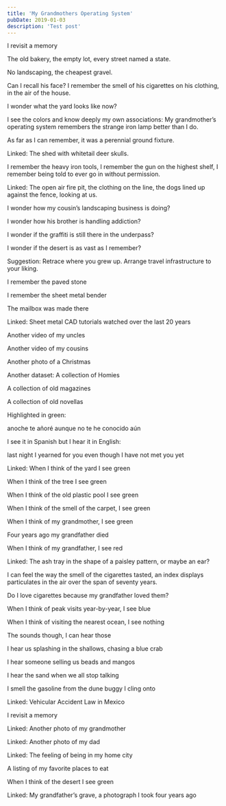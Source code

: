 ```yaml
---
title: 'My Grandmothers Operating System'
pubDate: 2019-01-03
description: 'Test post'
---
```


I revisit a memory

The old bakery, the empty lot, every street named a state.

No landscaping, the cheapest gravel.

Can I recall his face? I remember the smell of his cigarettes on his clothing, in the air of the house.

I wonder what the yard looks like now?

I see the colors and know deeply my own associations: My grandmother’s operating system remembers the strange iron lamp better than I do.

As far as I can remember, it was a perennial ground fixture.

Linked: The shed with whitetail deer skulls.

I remember the heavy iron tools, I remember the gun on the highest shelf, I remember being told to ever go in without permission.

Linked: The open air fire pit, the clothing on the line, the dogs lined up against the fence, looking at us.

I wonder how my cousin’s landscaping business is doing?

I wonder how his brother is handling addiction?

I wonder if the graffiti is still there in the underpass?

I wonder if the desert is as vast as I remember?

Suggestion: Retrace where you grew up. Arrange travel infrastructure to your liking.

I remember the paved stone

I remember the sheet metal bender

The mailbox was made there

Linked: Sheet metal CAD tutorials watched over the last 20 years

Another video of my uncles

Another video of my cousins

Another photo of a Christmas

Another dataset: A collection of Homies

A collection of old magazines

A collection of old novellas

Highlighted in green:

anoche te añoré aunque no te he conocido aún

I see it in Spanish but I hear it in English:

last night I yearned for you even though I have not met you yet

Linked: When I think of the yard I see green

When I think of the tree I see green

When I think of the old plastic pool I see green

When I think of the smell of the carpet, I see green

When I think of my grandmother, I see green

Four years ago my grandfather died

When I think of my grandfather, I see red

Linked: The ash tray in the shape of a paisley pattern, or maybe an ear?

I can feel the way the smell of the cigarettes tasted, an index displays particulates in the air over the span of seventy years.

Do I love cigarettes because my grandfather loved them?

When I think of peak visits year-by-year, I see blue

When I think of visiting the nearest ocean, I see nothing

The sounds though, I can hear those

I hear us splashing in the shallows, chasing a blue crab

I hear someone selling us beads and mangos

I hear the sand when we all stop talking

I smell the gasoline from the dune buggy I cling onto

Linked: Vehicular Accident Law in Mexico

I revisit a memory

Linked: Another photo of my grandmother

Linked: Another photo of my dad

Linked: The feeling of being in my home city

A listing of my favorite places to eat

When I think of the desert I see green

Linked: My grandfather’s grave, a photograph I took four years ago